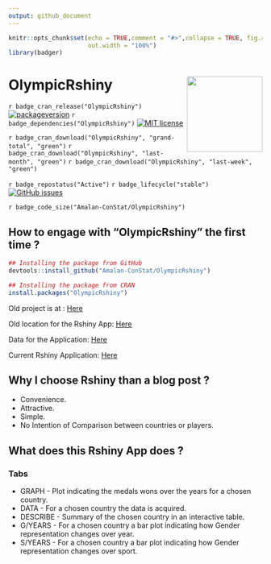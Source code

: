 ```yaml
---
output: github_document
---
```


<!-- README.md is generated from README.Rmd. Please edit that file -->

```r
knitr::opts_chunk$set(echo = TRUE,comment = "#>",collapse = TRUE, fig.retina=2, fig.path = "man/figures/",
                      out.width = "100%")
library(badger)
```

# OlympicRshiny <img src="man/figures/logo.png" align="right" alt="" width="150" />

<!-- badges: start -->

`r badge_cran_release("OlympicRshiny")`
[![packageversion](https://img.shields.io/badge/Package%20version-1.0.0-orange.svg?style=flat-square)](commits/main)
`r badge_dependencies("OlympicRshiny")`
[![MIT license](https://img.shields.io/badge/License-MIT-blue.svg)](https://lbesson.mit-license.org/)

`r badge_cran_download("OlympicRshiny", "grand-total", "green")`
`r badge_cran_download("OlympicRshiny", "last-month", "green")`
`r badge_cran_download("OlympicRshiny", "last-week", "green")`

`r badge_repostatus("Active")`
`r badge_lifecycle("stable")`
[![GitHub issues](https://img.shields.io/github/issues/Amalan-ConStat/OlympicRshiny.svg?style=popout)](https://github.com/Amalan-ConStat/OlympicRshiny/issues)

`r badge_code_size("Amalan-ConStat/OlympicRshiny")`

<!-- badges: end -->

## How to engage with "OlympicRshiny" the first time ? 

```r
## Installing the package from GitHub
devtools::install_github("Amalan-ConStat/OlympicRshiny")

## Installing the package from CRAN
install.packages("OlympicRshiny")
```

Old project is at : [Here](https://github.com/Amalan-ConStat/Olympic-Data-Rshiny-)

Old location for the Rshiny App: [Here](https://amalan-con-stat.shinyapps.io/olympic/)

Data for the Application: [Here](https://www.kaggle.com/heesoo37/120-years-of-olympic-history-athletes-and-results)

Current Rshiny Application: [Here](https://amalan-con-stat.shinyapps.io/OlympicRshiny/)

## Why I choose Rshiny than a blog post ?

* Convenience. 
* Attractive.
* Simple. 
* No Intention of Comparison between countries or players.

## What does this Rshiny App does ?

### Tabs

* GRAPH - Plot indicating the medals wons over the years for a chosen country.
* DATA - For a chosen country the data is acquired.
* DESCRIBE - Summary of the chosen country in an interactive table.
* G/YEARS - For a chosen country a bar plot indicating how Gender representation changes over year.
* S/YEARS - For a chosen country a bar plot indicating how Gender representation changes over sport.
